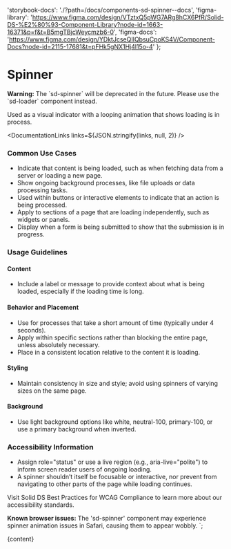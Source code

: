 

  'storybook-docs': './?path=/docs/components-sd-spinner--docs',
  'figma-library':
    'https://www.figma.com/design/VTztxQ5pWG7ARg8hCX6PfR/Solid-DS-%E2%80%93-Component-Library?node-id=1663-16371&p=f&t=B5mgTBjcWeycmzb6-0',
  'figma-docs':
    'https://www.figma.com/design/YDktJcseQIIQbsuCpoKS4V/Component-Docs?node-id=2115-17681&t=pFHk5gNX1Hj4l15o-4'
};

# Spinner

<sd-notification variant="warning" open class="mb-4">**Warning:** The \`sd-spinner\` will be deprecated in the future. Please use the \`sd-loader\` component instead.</sd-notification>

Used as a visual indicator with a looping animation that shows loading is in process.

<DefaultStory />

<DocumentationLinks links=${JSON.stringify(links, null, 2)} />

### Common Use Cases

- Indicate that content is being loaded, such as when fetching data from a server or loading a new page.
- Show ongoing background processes, like file uploads or data processing tasks.
- Used within buttons or interactive elements to indicate that an action is being processed.
- Apply to sections of a page that are loading independently, such as widgets or panels.
- Display when a form is being submitted to show that the submission is in progress.

### Usage Guidelines

#### Content

- Include a label or message to provide context about what is being loaded, especially if the loading time is long.

#### Behavior and Placement

- Use for processes that take a short amount of time (typically under 4 seconds).
- Apply within specific sections rather than blocking the entire page, unless absolutely necessary.
- Place in a consistent location relative to the content it is loading.

#### Styling

- Maintain consistency in size and style; avoid using spinners of varying sizes on the same page.

#### Background

- Use light background options like white, neutral-100, primary-100, or use a primary background when inverted.

### Accessibility Information

- Assign role="status" or use a live region (e.g., aria-live="polite") to inform screen reader users of ongoing loading.
- A spinner shouldn’t itself be focusable or interactive, nor prevent from navigating to other parts of the page while loading continues.

Visit <sd-link href="https://www.figma.com/design/VTztxQ5pWG7ARg8hCX6PfR/Solid-DS-%E2%80%93-Component-Library?node-id=38262-58412&t=1qhfYXrbNhSCYCzZ-4" target="_blank">Solid DS Best Practices for WCAG Compliance</sd-link> to learn more about our accessibility standards.

<sd-notification variant="warning" open>**Known browser issues:** The 'sd-spinner' component may experience spinner animation issues in Safari, causing them to appear wobbly.</sd-notification>
`;

<Meta title="Components/sd-spinner/Overview" />

<OverviewFormatter story={SdSpinnerStories.Default}>{content}</OverviewFormatter>
